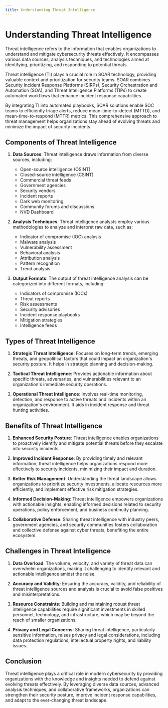 ```yaml
---
title: Understanding Threat Intelligence
---
```


# Understanding Threat Intelligence

Threat intelligence refers to the information that enables organizations to understand and mitigate cybersecurity threats effectively. It encompasses various data sources, analysis techniques, and technologies aimed at identifying, prioritizing, and responding to potential threats.

Threat intelligence (TI) plays a crucial role in SOAR technology, providing valuable context and prioritization for security teams. SOAR combines Security Incident Response Platforms (SIRPs), Security Orchestration and Automation (SOA), and Threat Intelligence Platforms (TIPs) to create automated workflows that enhance incident response capabilities.

By integrating TI into automated playbooks, SOAR solutions enable SOC teams to efficiently triage alerts, reduce mean-time-to-detect (MTTD), and mean-time-to-respond (MTTR) metrics. This comprehensive approach to threat management helps organizations stay ahead of evolving threats and minimize the impact of security incidents

## Components of Threat Intelligence

1. **Data Sources**: Threat intelligence draws information from diverse sources, including:
   - Open-source intelligence (OSINT)
   - Closed-source intelligence (CSINT)
   - Commercial threat feeds
   - Government agencies
   - Security vendors
   - Incident reports
   - Dark web monitoring
   - Community forums and discussions
   - NVD Dashboard

2. **Analysis Techniques**: Threat intelligence analysts employ various methodologies to analyze and interpret raw data, such as:
   - Indicator of compromise (IOC) analysis
   - Malware analysis
   - Vulnerability assessment
   - Behavioral analysis
   - Attribution analysis
   - Pattern recognition
   - Trend analysis

3. **Output Formats**: The output of threat intelligence analysis can be categorized into different formats, including:
   - Indicators of compromise (IOCs)
   - Threat reports
   - Risk assessments
   - Security advisories
   - Incident response playbooks
   - Mitigation strategies
   - Intelligence feeds

## Types of Threat Intelligence

1. **Strategic Threat Intelligence**: Focuses on long-term trends, emerging threats, and geopolitical factors that could impact an organization's security posture. It helps in strategic planning and decision-making.

2. **Tactical Threat Intelligence**: Provides actionable information about specific threats, adversaries, and vulnerabilities relevant to an organization's immediate security operations.

3. **Operational Threat Intelligence**: Involves real-time monitoring, detection, and response to active threats and incidents within an organization's environment. It aids in incident response and threat hunting activities.

## Benefits of Threat Intelligence

1. **Enhanced Security Posture**: Threat intelligence enables organizations to proactively identify and mitigate potential threats before they escalate into security incidents.

2. **Improved Incident Response**: By providing timely and relevant information, threat intelligence helps organizations respond more effectively to security incidents, minimizing their impact and duration.

3. **Better Risk Management**: Understanding the threat landscape allows organizations to prioritize security investments, allocate resources more efficiently, and implement effective risk mitigation strategies.

4. **Informed Decision-Making**: Threat intelligence empowers organizations with actionable insights, enabling informed decisions related to security operations, policy enforcement, and business continuity planning.

5. **Collaborative Defense**: Sharing threat intelligence with industry peers, government agencies, and security communities fosters collaboration and collective defense against cyber threats, benefiting the entire ecosystem.

## Challenges in Threat Intelligence

1. **Data Overload**: The volume, velocity, and variety of threat data can overwhelm organizations, making it challenging to identify relevant and actionable intelligence amidst the noise.

2. **Accuracy and Validity**: Ensuring the accuracy, validity, and reliability of threat intelligence sources and analysis is crucial to avoid false positives and misinterpretations.

3. **Resource Constraints**: Building and maintaining robust threat intelligence capabilities require significant investments in skilled personnel, technology, and infrastructure, which may be beyond the reach of smaller organizations.

4. **Privacy and Legal Concerns**: Sharing threat intelligence, particularly sensitive information, raises privacy and legal considerations, including data protection regulations, intellectual property rights, and liability issues.

## Conclusion

Threat intelligence plays a critical role in modern cybersecurity by providing organizations with the knowledge and insights needed to defend against evolving threats effectively. By leveraging diverse data sources, advanced analysis techniques, and collaborative frameworks, organizations can strengthen their security posture, improve incident response capabilities, and adapt to the ever-changing threat landscape.
